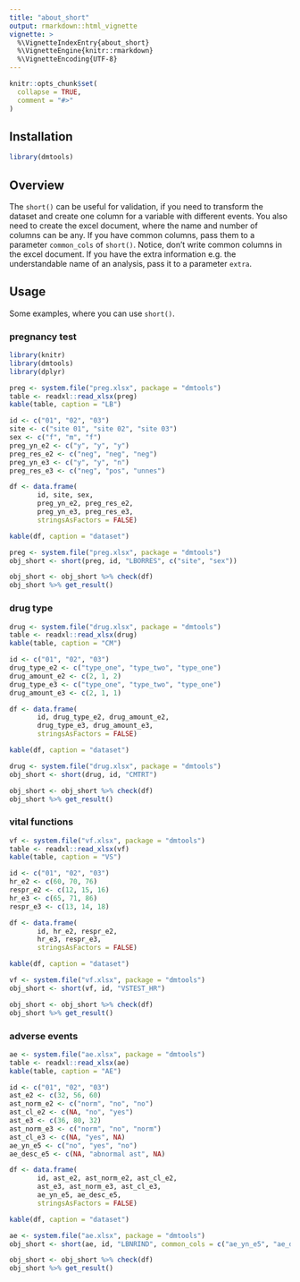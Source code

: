 ---
title: "about_short"
output: rmarkdown::html_vignette
vignette: >
  %\VignetteIndexEntry{about_short}
  %\VignetteEngine{knitr::rmarkdown}
  %\VignetteEncoding{UTF-8}
---

```{r, include = FALSE}
knitr::opts_chunk$set(
  collapse = TRUE,
  comment = "#>"
)
```

## Installation
```{r setup, eval = FALSE}
library(dmtools)
```

## Overview

The `short()` can be useful for validation, if you need to transform the dataset and create one column for a variable with different events. You also need to create the excel document, where the name and number of columns can be any. If you have common columns, pass them to a parameter `common_cols` of `short()`. Notice, don't write common columns in the excel document. If you have the extra information e.g. the understandable name of an analysis, pass it to a parameter `extra`. 

## Usage

Some examples, where you can use `short()`.

### pregnancy test
```{r preg_table, echo = FALSE, result = 'asis', warning = FALSE, message = FALSE}
library(knitr)
library(dmtools)
library(dplyr)

preg <- system.file("preg.xlsx", package = "dmtools")
table <- readxl::read_xlsx(preg)
kable(table, caption = "LB")
```

```{r preg_dataset, echo = FALSE, result = 'asis'}

id <- c("01", "02", "03")
site <- c("site 01", "site 02", "site 03")
sex <- c("f", "m", "f")
preg_yn_e2 <- c("y", "y", "y")
preg_res_e2 <- c("neg", "neg", "neg")
preg_yn_e3 <- c("y", "y", "n")
preg_res_e3 <- c("neg", "pos", "unnes")

df <- data.frame( 
       id, site, sex,
       preg_yn_e2, preg_res_e2,
       preg_yn_e3, preg_res_e3,
       stringsAsFactors = FALSE)

kable(df, caption = "dataset")
```

```{r preg}
preg <- system.file("preg.xlsx", package = "dmtools")
obj_short <- short(preg, id, "LBORRES", c("site", "sex"))

obj_short <- obj_short %>% check(df)
obj_short %>% get_result()
```

### drug type
```{r drug_table, echo = FALSE, result = 'asis', warning = FALSE, message = FALSE}
drug <- system.file("drug.xlsx", package = "dmtools")
table <- readxl::read_xlsx(drug)
kable(table, caption = "CM")
```

```{r drug_dataset, echo = FALSE, result = 'asis'}

id <- c("01", "02", "03")
drug_type_e2 <- c("type_one", "type_two", "type_one")
drug_amount_e2 <- c(2, 1, 2)
drug_type_e3 <- c("type_one", "type_two", "type_one")
drug_amount_e3 <- c(2, 1, 1)

df <- data.frame( 
       id, drug_type_e2, drug_amount_e2,
       drug_type_e3, drug_amount_e3,
       stringsAsFactors = FALSE)

kable(df, caption = "dataset")
```

```{r drug}
drug <- system.file("drug.xlsx", package = "dmtools")
obj_short <- short(drug, id, "CMTRT")

obj_short <- obj_short %>% check(df)
obj_short %>% get_result()
```

### vital functions
```{r vf_table, echo = FALSE, result = 'asis', warning = FALSE, message = FALSE}
vf <- system.file("vf.xlsx", package = "dmtools")
table <- readxl::read_xlsx(vf)
kable(table, caption = "VS")
```

```{r vf_dataset, echo = FALSE, result = 'asis'}

id <- c("01", "02", "03")
hr_e2 <- c(60, 70, 76)
respr_e2 <- c(12, 15, 16)
hr_e3 <- c(65, 71, 86)
respr_e3 <- c(13, 14, 18)

df <- data.frame( 
       id, hr_e2, respr_e2,
       hr_e3, respr_e3, 
       stringsAsFactors = FALSE)

kable(df, caption = "dataset")
```

```{r vf}
vf <- system.file("vf.xlsx", package = "dmtools")
obj_short <- short(vf, id, "VSTEST_HR")

obj_short <- obj_short %>% check(df)
obj_short %>% get_result()
```

### adverse events
```{r ae_table, echo = FALSE, result = 'asis', warning = FALSE, message = FALSE}
ae <- system.file("ae.xlsx", package = "dmtools")
table <- readxl::read_xlsx(ae)
kable(table, caption = "AE")
```

```{r ae_dataset, echo = FALSE, result = 'asis'}

id <- c("01", "02", "03")
ast_e2 <- c(32, 56, 60)
ast_norm_e2 <- c("norm", "no", "no")
ast_cl_e2 <- c(NA, "no", "yes")
ast_e3 <- c(36, 80, 32)
ast_norm_e3 <- c("norm", "no", "norm")
ast_cl_e3 <- c(NA, "yes", NA)
ae_yn_e5 <- c("no", "yes", "no")
ae_desc_e5 <- c(NA, "abnormal ast", NA)

df <- data.frame( 
       id, ast_e2, ast_norm_e2, ast_cl_e2,
       ast_e3, ast_norm_e3, ast_cl_e3,
       ae_yn_e5, ae_desc_e5,
       stringsAsFactors = FALSE)

kable(df, caption = "dataset")
```

```{r ae}
ae <- system.file("ae.xlsx", package = "dmtools")
obj_short <- short(ae, id, "LBNRIND", common_cols = c("ae_yn_e5", "ae_desc_e5"), extra = "LBTEST")

obj_short <- obj_short %>% check(df)
obj_short %>% get_result()
```
